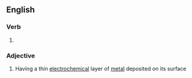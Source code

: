 ==English==

===Verb===
{{head|en|verb form}}

# {{en-past of|electroplate}}

===Adjective===
{{en-adj|-}}

# Having a thin [[electrochemical]] layer of [[metal]] deposited on its surface